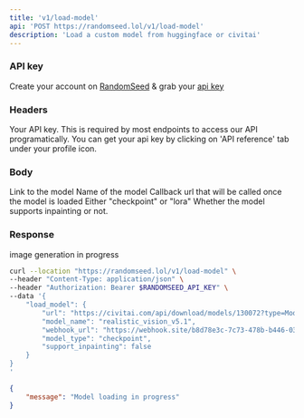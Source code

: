 ```yaml
---
title: 'v1/load-model'
api: 'POST https://randomseed.lol/v1/load-model'
description: 'Load a custom model from huggingface or civitai'
---
```

### API key

Create your account on [RandomSeed](https://randomseed.co/signup) & grab your [api key](https://randomseed.co/api-reference/integrate)

### Headers

<ParamField header="Authorization" type="string">
  Your API key. This is required by most endpoints to access our API programatically. You can get your api key by clicking on 'API reference' tab under your profile icon.
</ParamField>

### Body

<ParamField body="url" type="string" required>
  Link to the model
</ParamField>

<ParamField body="model_name" type="string" required>
  Name of the model
</ParamField>

<ParamField body="webhook_url" type="string" required>
  Callback url that will be called once the model is loaded
</ParamField>

<ParamField body="model_type" type="string" required>
  Either "checkpoint" or "lora"
</ParamField>

<ParamField body="support_inpainting" type="boolean">
  Whether the model supports inpainting or not.
</ParamField>

### Response

<ResponseField name="message" type="string">
  image generation in progress
</ResponseField>

<RequestExample>

```bash Example Request
curl --location "https://randomseed.lol/v1/load-model" \
--header "Content-Type: application/json" \
--header "Authorization: Bearer $RANDOMSEED_API_KEY" \
--data '{
    "load_model": {
        "url": "https://civitai.com/api/download/models/130072?type=Model&format=SafeTensor&size=full&fp=fp16",
        "model_name": "realistic_vision_v5.1",
        "webhook_url": "https://webhook.site/b8d78e3c-7c73-478b-b446-0337d78513da",
        "model_type": "checkpoint",
        "support_inpainting": false
    }
}
'
```
</RequestExample>

<ResponseExample>

```json Response
{
    "message": "Model loading in progress"
}
```
</ResponseExample>
